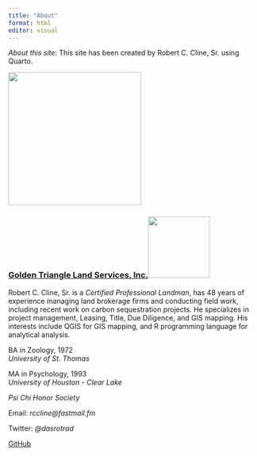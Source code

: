 ```yaml
---
title: "About"
format: html
editor: visual
---
```


*About this site*: This site has been created by Robert C. Cline, Sr. using Quarto.

![](images/Rccline.jpg){width="268"}

### [**Golden Triangle Land Services, Inc.**](https://goldentriangleland.com/)![](images/gtlslogo.png){width="124"}

Robert C. Cline, Sr. is a *Certified Professional Landman*, has 48 years of experience managing land brokerage firms and conducting field work, including recent work on carbon sequestration projects. He specializes in project management, Leasing, Title, Due Diligence, and GIS mapping. His interests include QGIS for GIS mapping, and R programming language for analytical analysis.

BA in Zoology, 1972\
*University of St. Thomas*

MA in Psychology, 1993\
*University of Houston - Clear Lake*

*Psi Chi Honor Society*

Email: *rccline\@fastmail.fm*

Twitter: *\@dasrotrad*

[GitHub](https://github.com/rccline)
